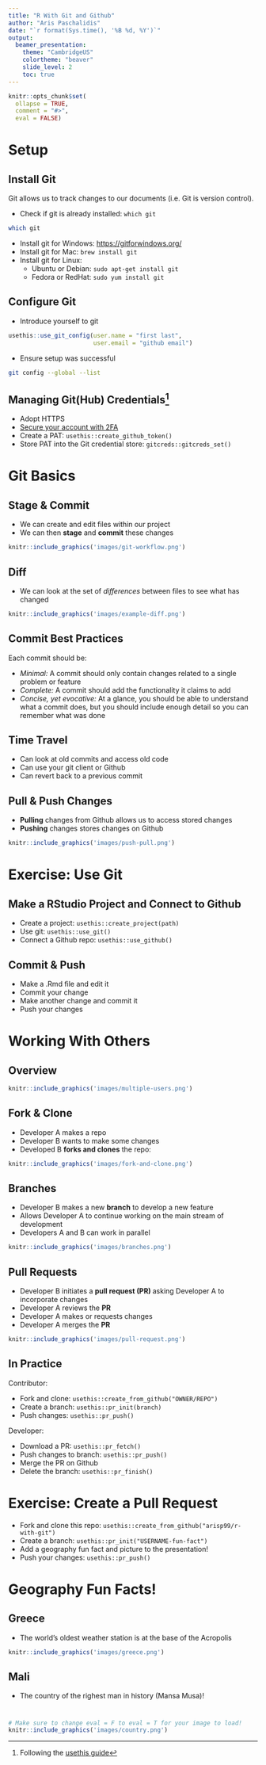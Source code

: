 ```yaml
---
title: "R With Git and Github"
author: "Aris Paschalidis"
date: "`r format(Sys.time(), '%B %d, %Y')`"
output: 
  beamer_presentation:
    theme: "CambridgeUS"
    colortheme: "beaver"
    slide_level: 2
    toc: true
---
```


```r
knitr::opts_chunk$set(
  ollapse = TRUE,
  comment = "#>",
  eval = FALSE)
```

# Setup

## Install Git

Git allows us to track changes to our documents (i.e. Git is version control).

-  Check if git is already installed: `which git`
```bash
which git 
```

- Install git for Windows: <https://gitforwindows.org/>
- Install git for Mac: `brew install git`
- Install git for Linux:
  + Ubuntu or Debian: `sudo apt-get install git`
  + Fedora or RedHat: `sudo yum install git`
  
## Configure Git

- Introduce yourself to git
```r
usethis::use_git_config(user.name = "first last",
                        user.email = "github email")
```

- Ensure setup was successful
```bash
git config --global --list 
```

## Managing Git(Hub) Credentials[^ref]

- Adopt HTTPS
- [Secure your account with 2FA](https://docs.github.com/en/github/authenticating-to-github/securing-your-account-with-two-factor-authentication-2fa)
- Create a PAT: `usethis::create_github_token()`
- Store PAT into the Git credential store: `gitcreds::gitcreds_set()`

[^ref]: Following the [usethis guide](https://usethis.r-lib.org/articles/articles/git-credentials.html)

# Git Basics

## Stage & Commit

- We can create and edit files within our project
- We can then **stage** and **commit** these changes

```r
knitr::include_graphics('images/git-workflow.png')
```

## Diff

- We can look at the set of *differences* between files to see what has changed

```r
knitr::include_graphics('images/example-diff.png')
```

## Commit Best Practices

Each commit should be:

- *Minimal:* A commit should only contain changes related to a single problem 
    or feature
- *Complete:* A commit should add the functionality it claims to add
- *Concise, yet evocative:* At a glance, you should be able to understand what 
    a commit does, but you should include enough detail so you can remember 
    what was done

## Time Travel

- Can look at old commits and access old code
- Can use your git client or Github
- Can revert back to a previous commit

## Pull & Push Changes

- **Pulling** changes from Github allows us to access stored changes
- **Pushing** changes stores changes on Github

```r
knitr::include_graphics('images/push-pull.png')
```

# Exercise: Use Git

## Make a RStudio Project and Connect to Github

- Create a project: `usethis::create_project(path)`
- Use git: `usethis::use_git()`
- Connect a Github repo: `usethis::use_github()`

## Commit & Push

- Make a .Rmd file and edit it
- Commit your change
- Make another change and commit it
- Push your changes

# Working With Others

## Overview 

```r
knitr::include_graphics('images/multiple-users.png')
```

## Fork & Clone

- Developer A makes a repo
- Developer B wants to make some changes
- Developed B **forks and clones** the repo: 

```r
knitr::include_graphics('images/fork-and-clone.png')
```

## Branches

- Developer B makes a new **branch** to develop a new feature
- Allows Developer A to continue working on the main stream of development
- Developers A and B can work in parallel

```r
knitr::include_graphics('images/branches.png')
```

## Pull Requests

- Developer B initiates a **pull request (PR) ** asking Developer A to 
  incorporate changes
- Developer A reviews the **PR**
- Developer A makes or requests changes
- Developer A merges the **PR**

```r
knitr::include_graphics('images/pull-request.png')
```

## In Practice
Contributor:

- Fork and clone: `usethis::create_from_github("OWNER/REPO")`
- Create a branch: `usethis::pr_init(branch)`
- Push changes: `usethis::pr_push()` 

Developer:

- Download a PR: `usethis::pr_fetch()`
- Push changes to branch: `usethis::pr_push()` 
- Merge the PR on Github
- Delete the branch: `usethis::pr_finish()`

# Exercise: Create a Pull Request

- Fork and clone this repo: `usethis::create_from_github("arisp99/r-with-git")`
- Create a branch: `usethis::pr_init("USERNAME-fun-fact")`
- Add a geography fun fact and picture to the presentation!
- Push your changes: `usethis::pr_push()`

# Geography Fun Facts!

## Greece

- The world's oldest weather station is at the base of the Acropolis

```r
knitr::include_graphics('images/greece.png')
```

## Mali

- The country of the righest man in history (Mansa Musa)!

# 
```r
# Make sure to change eval = F to eval = T for your image to load!
knitr::include_graphics('images/country.png')
```
